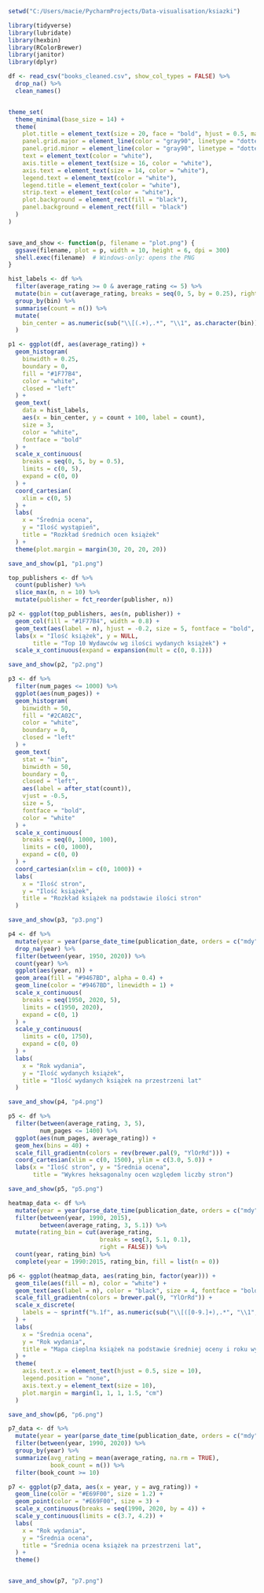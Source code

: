 ```r
setwd("C:/Users/macie/PycharmProjects/Data-visualisation/ksiazki") 

library(tidyverse)
library(lubridate)
library(hexbin)
library(RColorBrewer)
library(janitor)
library(dplyr)

df <- read_csv("books_cleaned.csv", show_col_types = FALSE) %>%
  drop_na() %>%
  clean_names()


theme_set(
  theme_minimal(base_size = 14) + 
  theme(
    plot.title = element_text(size = 20, face = "bold", hjust = 0.5, margin = margin(b = 20)),
    panel.grid.major = element_line(color = "gray90", linetype = "dotted", linewidth = 0.2),
    panel.grid.minor = element_line(color = "gray90", linetype = "dotted", linewidth = 0.2),  
    text = element_text(color = "white"),
    axis.title = element_text(size = 16, color = "white"),
    axis.text = element_text(size = 14, color = "white"),
    legend.text = element_text(color = "white"),
    legend.title = element_text(color = "white"),
    strip.text = element_text(color = "white"),
    plot.background = element_rect(fill = "black"),
    panel.background = element_rect(fill = "black")
  )
)


save_and_show <- function(p, filename = "plot.png") {
  ggsave(filename, plot = p, width = 10, height = 6, dpi = 300)
  shell.exec(filename)  # Windows-only: opens the PNG
}
```


```r
hist_labels <- df %>%
  filter(average_rating >= 0 & average_rating <= 5) %>%
  mutate(bin = cut(average_rating, breaks = seq(0, 5, by = 0.25), right = FALSE)) %>%
  group_by(bin) %>%
  summarise(count = n()) %>%
  mutate(
    bin_center = as.numeric(sub("\\[(.+),.*", "\\1", as.character(bin))) + 0.125
  )

p1 <- ggplot(df, aes(average_rating)) +
  geom_histogram(
    binwidth = 0.25,
    boundary = 0,
    fill = "#1F77B4",
    color = "white",
    closed = "left"
  ) +
  geom_text(
    data = hist_labels,
    aes(x = bin_center, y = count + 100, label = count),
    size = 3,
    color = "white",
    fontface = "bold"
  ) +
  scale_x_continuous(
    breaks = seq(0, 5, by = 0.5),
    limits = c(0, 5),
    expand = c(0, 0)
  ) +
  coord_cartesian(
    xlim = c(0, 5)
  ) +
  labs(
    x = "Średnia ocena",
    y = "Ilość wystąpień",
    title = "Rozkład średnich ocen książek"
  ) +
  theme(plot.margin = margin(30, 20, 20, 20))

save_and_show(p1, "p1.png")
```


```r
top_publishers <- df %>% 
  count(publisher) %>% 
  slice_max(n, n = 10) %>% 
  mutate(publisher = fct_reorder(publisher, n))

p2 <- ggplot(top_publishers, aes(n, publisher)) +
  geom_col(fill = "#1F77B4", width = 0.8) +
  geom_text(aes(label = n), hjust = -0.2, size = 5, fontface = "bold", color="white") +
  labs(x = "Ilość książek", y = NULL,
       title = "Top 10 Wydawców wg ilości wydanych książek") +
  scale_x_continuous(expand = expansion(mult = c(0, 0.1)))

save_and_show(p2, "p2.png")
```


```r
p3 <- df %>% 
  filter(num_pages <= 1000) %>% 
  ggplot(aes(num_pages)) +
  geom_histogram(
    binwidth = 50, 
    fill = "#2CA02C", 
    color = "white",
    boundary = 0,
    closed = "left"
  ) +
  geom_text(
    stat = "bin", 
    binwidth = 50, 
    boundary = 0,
    closed = "left",
    aes(label = after_stat(count)),
    vjust = -0.5, 
    size = 5, 
    fontface = "bold", 
    color = "white"
  ) +
  scale_x_continuous(
    breaks = seq(0, 1000, 100),
    limits = c(0, 1000), 
    expand = c(0, 0)
  ) +
  coord_cartesian(xlim = c(0, 1000)) +
  labs(
    x = "Ilość stron", 
    y = "Ilość książek",
    title = "Rozkład książek na podstawie ilości stron"
  )

save_and_show(p3, "p3.png")

```


```r
p4 <- df %>% 
  mutate(year = year(parse_date_time(publication_date, orders = c("mdy", "ymd")))) %>% 
  drop_na(year) %>% 
  filter(between(year, 1950, 2020)) %>% 
  count(year) %>% 
  ggplot(aes(year, n)) +
  geom_area(fill = "#9467BD", alpha = 0.4) +
  geom_line(color = "#9467BD", linewidth = 1) +
  scale_x_continuous(
    breaks = seq(1950, 2020, 5),
    limits = c(1950, 2020),
    expand = c(0, 1)
  ) +
  scale_y_continuous(
    limits = c(0, 1750),
    expand = c(0, 0)
  ) +
  labs(
    x = "Rok wydania",
    y = "Ilość wydanych książek",
    title = "Ilość wydanych książek na przestrzeni lat"
  )

save_and_show(p4, "p4.png")

```


```r
p5 <- df %>% 
  filter(between(average_rating, 3, 5),
         num_pages <= 1400) %>% 
  ggplot(aes(num_pages, average_rating)) +
  geom_hex(bins = 40) +
  scale_fill_gradientn(colors = rev(brewer.pal(9, "YlOrRd"))) +
  coord_cartesian(xlim = c(0, 1500), ylim = c(3.0, 5.0)) +
  labs(x = "Ilość stron", y = "Średnia ocena",
       title = "Wykres heksagonalny ocen względem liczby stron")

save_and_show(p5, "p5.png")
```  


```r
heatmap_data <- df %>% 
  mutate(year = year(parse_date_time(publication_date, orders = c("mdy", "ymd")))) %>%  
  filter(between(year, 1990, 2015),
         between(average_rating, 3, 5.1)) %>%  
  mutate(rating_bin = cut(average_rating, 
                          breaks = seq(3, 5.1, 0.1),
                          right = FALSE)) %>%  
  count(year, rating_bin) %>% 
  complete(year = 1990:2015, rating_bin, fill = list(n = 0))  

p6 <- ggplot(heatmap_data, aes(rating_bin, factor(year))) +
  geom_tile(aes(fill = n), color = "white") +
  geom_text(aes(label = n), color = "black", size = 4, fontface = "bold") +
  scale_fill_gradientn(colors = brewer.pal(9, "YlOrRd")) +
  scale_x_discrete(
    labels = ~ sprintf("%.1f", as.numeric(sub("\\[([0-9.]+),.*", "\\1", .x)))  
  ) +
  labs(
    x = "Średnia ocena", 
    y = "Rok wydania",
    title = "Mapa cieplna książek na podstawie średniej oceny i roku wydania"
  ) +
  theme(
    axis.text.x = element_text(hjust = 0.5, size = 10),  
    legend.position = "none",
    axis.text.y = element_text(size = 10),
    plot.margin = margin(1, 1, 1, 1.5, "cm")  
  )

save_and_show(p6, "p6.png")
```


```r
p7_data <- df %>%
  mutate(year = year(parse_date_time(publication_date, orders = c("mdy", "ymd")))) %>%
  filter(between(year, 1990, 2020)) %>%
  group_by(year) %>%
  summarize(avg_rating = mean(average_rating, na.rm = TRUE),
            book_count = n()) %>%
  filter(book_count >= 10)

p7 <- ggplot(p7_data, aes(x = year, y = avg_rating)) +
  geom_line(color = "#E69F00", size = 1.2) +
  geom_point(color = "#E69F00", size = 3) +
  scale_x_continuous(breaks = seq(1990, 2020, by = 4)) +
  scale_y_continuous(limits = c(3.7, 4.2)) +
  labs(
    x = "Rok wydania",
    y = "Średnia ocena",
    title = "Średnia ocena książek na przestrzeni lat",
  ) +
  theme()


save_and_show(p7, "p7.png")
```
